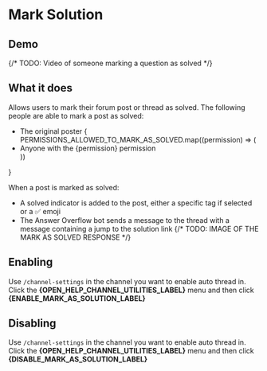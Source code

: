 # Mark Solution

## Demo




{/* TODO: Video of someone marking a question as solved */}
<ReactPlayer url='https://youtu.be/3pGDHWke6Wg' controls muted loop style={ytVideoStyle}/>

<TryLiveDemo/>


## What it does

Allows users to mark their forum post or thread as solved. The following people are able to mark a post as solved:
- The original poster
{
  PERMISSIONS_ALLOWED_TO_MARK_AS_SOLVED.map((permission) => (
    <li>Anyone with the {permission} permission</li>
  ))
}

When a post is marked as solved:
- A solved indicator is added to the post, either a specific tag if selected or a ✅ emoji
- The Answer Overflow bot sends a message to the thread with a message containing a jump to the solution link
{/* TODO: IMAGE OF THE MARK AS SOLVED RESPONSE */}

## Enabling

Use `/channel-settings` in the channel you want to enable auto thread in. Click the **{OPEN_HELP_CHANNEL_UTILITIES_LABEL}** menu and then click **{ENABLE_MARK_AS_SOLUTION_LABEL}**


## Disabling

Use `/channel-settings` in the channel you want to enable auto thread in. Click the **{OPEN_HELP_CHANNEL_UTILITIES_LABEL}** menu and then click **{DISABLE_MARK_AS_SOLUTION_LABEL}**
